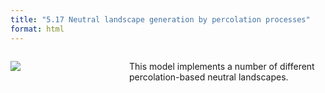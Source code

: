 ```yaml
---
title: "5.17 Neutral landscape generation by percolation processes"
format: html
---
```


:::: {.columns}
::: {.column width=35%}
[![](5.17-simpleNeutral.png){style="padding-right:10px;"}](5.17-simple-neutral.nlogox)
:::

::: {.column width=65%}
This model implements a number of different percolation-based neutral landscapes.
:::
::::